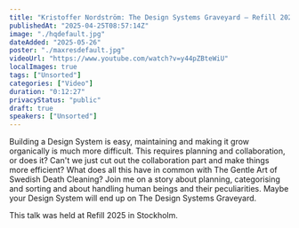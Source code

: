 ```yaml
---
title: "Kristoffer Nordström: The Design Systems Graveyard – Refill 2025"
publishedAt: "2025-04-25T08:57:14Z"
image: "./hqdefault.jpg"
dateAdded: "2025-05-26"
poster: "./maxresdefault.jpg"
videoUrl: "https://www.youtube.com/watch?v=y44pZBteWiU"
localImages: true
tags: ["Unsorted"]
categories: ["Video"]
duration: "0:12:27"
privacyStatus: "public"
draft: true
speakers: ["Unsorted"]
---
```

Building a Design System is easy, maintaining and making it grow organically is much more difficult. This requires planning and collaboration, or does it? Can't we just cut out the collaboration part and make things more efficient? What does all this have in common with The Gentle Art of Swedish Death Cleaning? Join me on a story about planning, categorising and sorting and about handling human beings and their peculiarities. Maybe your Design System will end up on The Design Systems Graveyard.

This talk was held at Refill 2025 in Stockholm.
